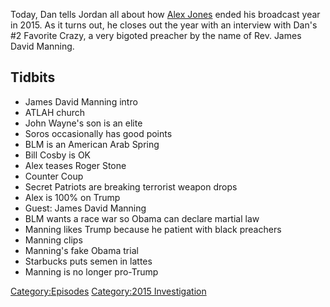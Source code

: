 {{DEFAULTSORT:
    #_EPISODE_0089:December 31, 2015
}}{{Episode
    | title           = December 31, 2015
    | caption         = Listen to this episode on [https://knowledgefight.libsyn.com/knowledge-fight-dec-31-2015 Libsyn] [https://open.spotify.com/episode/1bMxsxkAcxUfH7O4rzcIIH Spotify], Read the [[Transcript/89: December 31, 2015|Unofficial Transcript]]
    | episodeNumber   = 89
    | length          = 01:44:00
    | airDate         = October 9, 2017
    | coverageDate    = December 31, 2015
    | episodeType     = [[:Category:2015 Investigation|2015 Investigation]]
    | appearance      = [[James David Manning]], [[George Soros]]
    | oocDrop         = Someone - Sodomite sent me a bucket of poop
    | previousEpisode = [[88: The 2015 Investigation Ends]]
    | nextEpisode     = [[90: October 10, 2017]]
}}

{{Stub}}

Today, Dan tells Jordan all about how [[Alex Jones]] ended his broadcast year in 2015. As it turns out, he closes out the year with an interview with Dan's #2 Favorite Crazy, a very bigoted preacher by the name of Rev. James David Manning.

==Tidbits==

*James David Manning intro
*ATLAH church
*John Wayne's son is an elite
*Soros occasionally has good points
*BLM is an American Arab Spring
*Bill Cosby is OK
*Alex teases Roger Stone
*Counter Coup
*Secret Patriots are breaking terrorist weapon drops
*Alex is 100% on Trump
*Guest: James David Manning
*BLM wants a race war so Obama can declare martial law
*Manning likes Trump because he patient with black preachers
*Manning clips
*Manning's fake Obama trial
*Starbucks puts semen in lattes
*Manning is no longer pro-Trump

[[Category:Episodes]]
[[Category:2015 Investigation]]
